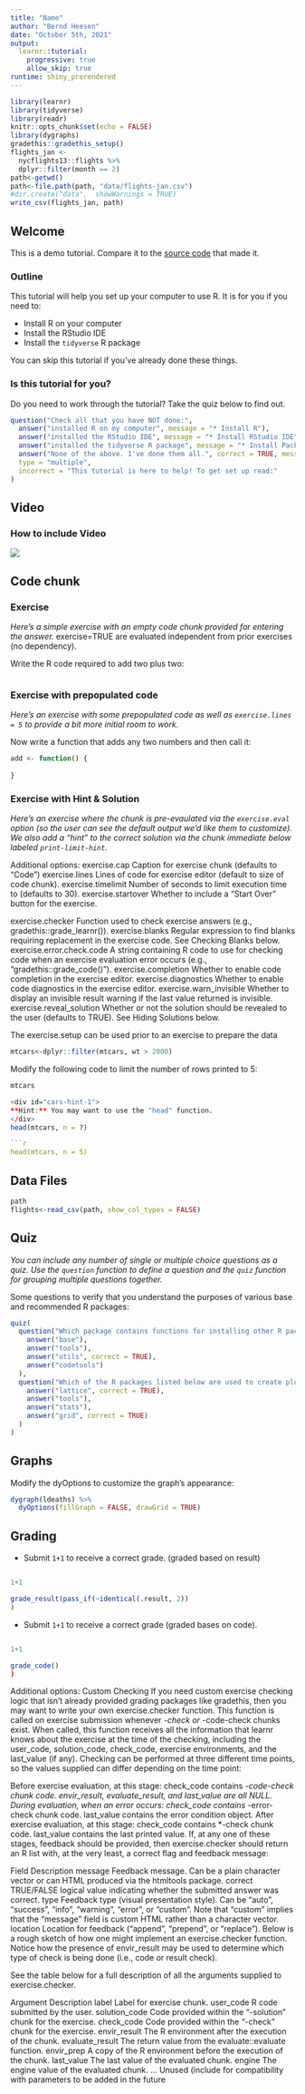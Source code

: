 ---
title: "Name"
author: "Bernd Heesen"
date: "October 5th, 2021"
output: 
  learnr::tutorial:
    progressive: true
    allow_skip: true
runtime: shiny_prerendered
---

```{r setup, include=FALSE}
library(learnr)
library(tidyverse)
library(readr)
knitr::opts_chunk$set(echo = FALSE)
library(dygraphs)
gradethis::gradethis_setup()
flights_jan <- 
  nycflights13::flights %>% 
  dplyr::filter(month == 2)
path<-getwd()
path<-file.path(path, "data/flights-jan.csv")
#dir.create("data",  showWarnings = TRUE)
write_csv(flights_jan, path)
```


## Welcome

This is a demo tutorial. Compare it to the [source code](https://github.com/rstudio/learnr/tree/master/inst/tutorials/ex-setup-r/ex-setup-r.Rmd) that made it.

### Outline

This tutorial will help you set up your computer to use R. It is for you if you need to:

* Install R on your computer
* Install the RStudio IDE
* Install the `tidyverse` R package

You can skip this tutorial if you've already done these things.

### Is this tutorial for you?

Do you need to work through the tutorial? Take the quiz below to find out.


```{r quiz1, echo = FALSE}
question("Check all that you have NOT done:",
  answer("installed R on my computer", message = "* Install R"),
  answer("installed the RStudio IDE", message = "* Install RStudio IDE"),
  answer("installed the tidyverse R package", message = "* Install Packages"),
  answer("None of the above. I've done them all.", correct = TRUE, message = "You can skip this tutorial!"),
  type = "multiple",
  incorrect = "This tutorial is here to help! To get set up read:"
)
```
## Video

### How to include Video

![](https://www.youtube.com/watch?v=61v_f3RcgDM)

## Code chunk

### Exercise 

*Here's a simple exercise with an empty code chunk provided for entering the answer.*
exercise=TRUE are evaluated independent from prior exercises (no dependency).

Write the R code required to add two plus two:

```{r two-plus-two, exercise=TRUE}

```

### Exercise with prepopulated code

*Here's an exercise with some prepopulated code as well as `exercise.lines = 5` to provide a bit more initial room to work.*

Now write a function that adds any two numbers and then call it:

```{r add-function, exercise=TRUE, exercise.lines = 5}
add <- function() {
  
}
```

### Exercise with Hint & Solution

*Here's an exercise where the chunk is pre-evaulated via the `exercise.eval` option (so the user can see the default output we'd like them to customize). We also add a "hint" to the correct solution via the chunk immediate below labeled `print-limit-hint`.*

Additional options:
exercise.cap	Caption for exercise chunk (defaults to “Code”)
exercise.lines	Lines of code for exercise editor (default to size of code chunk).
exercise.timelimit	Number of seconds to limit execution time to (defaults to 30).
exercise.startover	Whether to include a “Start Over” button for the exercise.

exercise.checker	Function used to check exercise answers (e.g., gradethis::grade_learnr()).
exercise.blanks	Regular expression to find blanks requiring replacement in the exercise code. See Checking Blanks below.
exercise.error.check.code	A string containing R code to use for checking code when an exercise evaluation error occurs (e.g., “gradethis::grade_code()”).
exercise.completion	Whether to enable code completion in the exercise editor.
exercise.diagnostics	Whether to enable code diagnostics in the exercise editor.
exercise.warn_invisible	Whether to display an invisible result warning if the last value returned is invisible.
exercise.reveal_solution	Whether or not the solution should be revealed to the user (defaults to TRUE). See Hiding Solutions below.

The exercise.setup can be used prior to an exercise to prepare the data

```{r filter, exercise=TRUE, exercise.setup = "cars", echo=FALSE}
mtcars<-dplyr::filter(mtcars, wt > 2000)
```

Modify the following code to limit the number of rows printed to 5:

```{r cars, exercise=TRUE, exercise.eval=TRUE, exercise.timelimit = 60}
mtcars
```
```{r cars-hint}
<div id="cars-hint-1">
**Hint:** You may want to use the "head" function.
</div>
head(mtcars, n = ?)

```{r cars-hint-2}
head(mtcars, n = 5)
```
## Data Files

```{r read-flights, exercise=TRUE}
path
flights<-read_csv(path, show_col_types = FALSE)
```

## Quiz

*You can include any number of single or multiple choice questions as a quiz. Use the `question` function to define a question and the `quiz` function for grouping multiple questions together.*

Some questions to verify that you understand the purposes of various base and recommended R packages:

```{r quiz}
quiz(
  question("Which package contains functions for installing other R packages?",
    answer("base"),
    answer("tools"),
    answer("utils", correct = TRUE),
    answer("codetools")
  ),
  question("Which of the R packages listed below are used to create plots?",
    answer("lattice", correct = TRUE),
    answer("tools"),
    answer("stats"),
    answer("grid", correct = TRUE)
  )
)
```

## Graphs

Modify the dyOptions to customize the graph's appearance:

```{r dygraph-options, exercise=TRUE, exercise.eval=TRUE, fig.height=5.5}
dygraph(ldeaths) %>%
  dyOptions(fillGraph = FALSE, drawGrid = TRUE)
```

## Grading

* Submit `1+1` to receive a correct grade. (graded based on result)

```{r ex1, exercise = TRUE}

```

```{r ex1-solution}
1+1
```
 
```{r ex1-check}
grade_result(pass_if(~identical(.result, 2))
)
```

* Submit `1+1` to receive a correct grade (graded bases on code).

```{r ex2, exercise = TRUE}

```

```{r ex2-solution}
1+1
```
 
```{r ex2-code-check}
grade_code()
)
```

Additional options:
Custom Checking
If you need custom exercise checking logic that isn’t already provided grading packages like gradethis, then you may want to write your own exercise.checker function. This function is called on exercise submission whenever *-check or *-code-check chunks exist. When called, this function receives all the information that learnr knows about the exercise at the time of the checking, including the user_code, solution_code, check_code, exercise environments, and the last_value (if any). Checking can be performed at three different time points, so the values supplied can differ depending on the time point:

Before exercise evaluation, at this stage:
check_code contains *-code-check chunk code.
envir_result, evaluate_result, and last_value are all NULL.
During evaluation, when an error occurs:
check_code contains *-error-check chunk code.
last_value contains the error condition object.
After exercise evaluation, at this stage:
check_code contains *-check chunk code.
last_value contains the last printed value.
If, at any one of these stages, feedback should be provided, then exercise.checker should return an R list with, at the very least, a correct flag and feedback message:

Field	Description
message	Feedback message. Can be a plain character vector or can HTML produced via the htmltools package.
correct	TRUE/FALSE logical value indicating whether the submitted answer was correct.
type	Feedback type (visual presentation style). Can be “auto”, “success”, “info”, “warning”, “error”, or “custom”. Note that “custom” implies that the “message” field is custom HTML rather than a character vector.
location	Location for feedback (“append”, “prepend”, or “replace”).
Below is a rough sketch of how one might implement an exercise.checker function. Notice how the presence of envir_result may be used to determine which type of check is being done (i.e., code or result check).

See the table below for a full description of all the arguments supplied to exercise.checker.

Argument	Description
label	Label for exercise chunk.
user_code	R code submitted by the user.
solution_code	Code provided within the “-solution” chunk for the exercise.
check_code	Code provided within the “-check” chunk for the exercise.
envir_result	The R environment after the execution of the chunk.
evaluate_result	The return value from the evaluate::evaluate function.
envir_prep	A copy of the R environment before the execution of the chunk.
last_value	The last value of the evaluated chunk.
engine	The engine value of the evaluated chunk.
…	Unused (include for compatibility with parameters to be added in the future